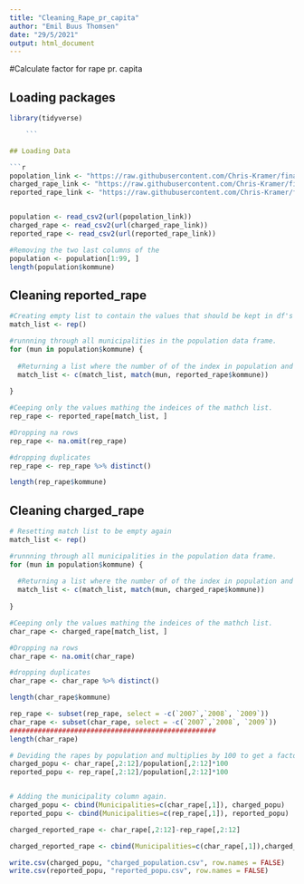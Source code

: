 ```yaml
---
title: "Cleaning_Rape_pr_capita"
author: "Emil Buus Thomsen"
date: "29/5/2021"
output: html_document
---
```


#Calculate factor for rape pr. capita


## Loading packages
```r
library(tidyverse)

    ```

## Loading Data

```r
popolation_link <- "https://raw.githubusercontent.com/Chris-Kramer/final_project-CDS/main/data/raw_data/pop.csv"
charged_rape_link <- "https://raw.githubusercontent.com/Chris-Kramer/final_project-CDS/main/data/raw_data/charged_rape.csv"
reported_rape_link <- "https://raw.githubusercontent.com/Chris-Kramer/final_project-CDS/main/data/raw_data/reported_rape.csv"


population <- read_csv2(url(popolation_link))
charged_rape <- read_csv2(url(charged_rape_link))
reported_rape <- read_csv2(url(reported_rape_link))
```
```r
#Removing the two last columns of the
population <- population[1:99, ]
length(population$kommune)

```


## Cleaning reported_rape

```r
#Creating empty list to contain the values that should be kept in df's
match_list <- rep()

#runnning through all municipalities in the population data frame.
for (mun in population$kommune) {
  
  #Returning a list where the number of of the index in population and reported_rape are the same.
  match_list <- c(match_list, match(mun, reported_rape$kommune))
  
}

#Ceeping only the values mathing the indeices of the mathch list.
rep_rape <- reported_rape[match_list, ]

#Dropping na rows
rep_rape <- na.omit(rep_rape)

#dropping duplicates
rep_rape <- rep_rape %>% distinct()

length(rep_rape$kommune)

```


## Cleaning charged_rape

```r

# Resetting match list to be empty again
match_list <- rep()

#runnning through all municipalities in the population data frame.
for (mun in population$kommune) {
  
  #Returning a list where the number of of the index in population and charged_rape are the same.
  match_list <- c(match_list, match(mun, charged_rape$kommune))
  
}

#Ceeping only the values mathing the indeices of the mathch list.
char_rape <- charged_rape[match_list, ]

#Dropping na rows
char_rape <- na.omit(char_rape)

#dropping duplicates
char_rape <- char_rape %>% distinct()

length(char_rape$kommune)
```


```r
rep_rape <- subset(rep_rape, select = -c(`2007`,`2008`, `2009`))
char_rape <- subset(char_rape, select = -c(`2007`,`2008`, `2009`))
###################################################
length(char_rape)

# Deviding the rapes by population and multiplies by 100 to get a factor of rape per person in procent. In order to du this we are dropping the municipality column
charged_popu <- char_rape[,2:12]/population[,2:12]*100
reported_popu <- rep_rape[,2:12]/population[,2:12]*100


# Adding the municipality column again.
charged_popu <- cbind(Municipalities=c(char_rape[,1]), charged_popu)
reported_popu <- cbind(Municipalities=c(rep_rape[,1]), reported_popu)
```


```r
charged_reported_rape <- char_rape[,2:12]-rep_rape[,2:12]

charged_reported_rape <- cbind(Municipalities=c(char_rape[,1]),charged_reported_rape)

```


```r
write.csv(charged_popu, "charged_population.csv", row.names = FALSE)
write.csv(reported_popu, "reported_popu.csv", row.names = FALSE)


```



